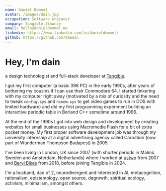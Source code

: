 ```yaml
---
name: Daniel Demmel
avatar: /images/dain.jpg
occupation: Software engineer
company: Tangible.finance
email: hello@danieldemmel.me
linkedin: https://www.linkedin.com/in/danieldemmel/
github: https://github.com/daaain
---
```


# Hey, I'm dain

a design technologist and full-stack developer at [Tangible](https://www.tangible.finance/).

I got my first computer (a basic 386 PC) in the early 1990s, after years of bothering my cousins if I can use their Commodore 64. I started tinkering with my computer right away (motivated by a mix of curiosity and the need to tweak `config.sys` and `himem.sys` to get video games to run in DOS with limited hardware) and did my first programming experiment building an interactive periodic table in Borland C++ sometime around 1996.

At the end of the 1990s I got into web design and development by creating websites for small businesses using Macromedia Flash for a bit of extra pocket money. My first proper software development job was through my university internship at a digital advertising agency called Carnation (now part of Wunderman Thompson Budapest) in 2005.

I've been living in London, UK since 2007 (with shorter periods in Malmö, Sweden and Amsterdam, Netherlands) where I worked at [ustwo](https://ustwo.com/) from 2007 and [Beryl Bikes](https://beryl.cc/) from 2018, before joining Tangible in 2024.

I'm a husband, dad of 2, neurodivergent and interested in AI, metacognition, rationalism, epistemology, open source, degrowth, spiritual ecology, activism, minimalism, amongst others.
